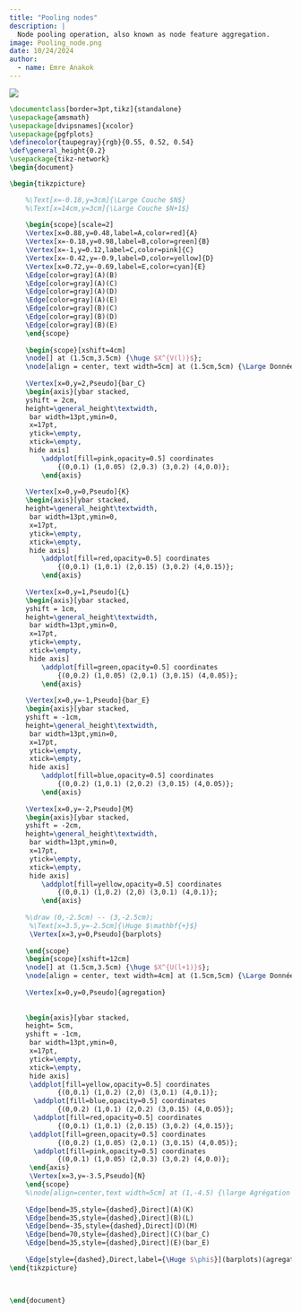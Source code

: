 ---
title: "Pooling nodes"
description: | 
  Node pooling operation, also known as node feature aggregation.
image: Pooling_node.png
date: 10/24/2024
author:
  - name: Emre Anakok 
---

![](Pooling_node.png)

``` tex
\documentclass[border=3pt,tikz]{standalone}
\usepackage{amsmath}
\usepackage[dvipsnames]{xcolor}
\usepackage{pgfplots}
\definecolor{taupegray}{rgb}{0.55, 0.52, 0.54}
\def\general_height{0.2}
\usepackage{tikz-network}
\begin{document}

\begin{tikzpicture}

    %\Text[x=-0.18,y=3cm]{\Large Couche $N$}
    %\Text[x=14cm,y=3cm]{\Large Couche $N+1$}
    
    \begin{scope}[scale=2]
    \Vertex[x=0.88,y=0.48,label=A,color=red]{A}
    \Vertex[x=-0.18,y=0.98,label=B,color=green]{B}
    \Vertex[x=-1,y=0.12,label=C,color=pink]{C}
    \Vertex[x=-0.42,y=-0.9,label=D,color=yellow]{D}
    \Vertex[x=0.72,y=-0.69,label=E,color=cyan]{E}
    \Edge[color=gray](A)(B)
    \Edge[color=gray](A)(C)
    \Edge[color=gray](A)(D)
    \Edge[color=gray](A)(E)
    \Edge[color=gray](B)(C)
    \Edge[color=gray](B)(D)
    \Edge[color=gray](B)(E)
    \end{scope}
    
    \begin{scope}[xshift=4cm]
    \node[] at (1.5cm,3.5cm) {\huge $X^{V(l)}$};
    \node[align = center, text width=5cm] at (1.5cm,5cm) {\Large Données sur tous les noeuds};
    
    \Vertex[x=0,y=2,Pseudo]{bar_C}
    \begin{axis}[ybar stacked, 
    yshift = 2cm,
    height=\general_height\textwidth,
     bar width=13pt,ymin=0,
     x=17pt,
     ytick=\empty,
     xtick=\empty,
     hide axis]
        \addplot[fill=pink,opacity=0.5] coordinates
            {(0,0.1) (1,0.05) (2,0.3) (3,0.2) (4,0.0)};
        \end{axis}
     
    \Vertex[x=0,y=0,Pseudo]{K}
    \begin{axis}[ybar stacked,
    height=\general_height\textwidth,
     bar width=13pt,ymin=0,
     x=17pt,
     ytick=\empty,
     xtick=\empty,
     hide axis]
        \addplot[fill=red,opacity=0.5] coordinates
            {(0,0.1) (1,0.1) (2,0.15) (3,0.2) (4,0.15)};
        \end{axis}
    
    \Vertex[x=0,y=1,Pseudo]{L}
    \begin{axis}[ybar stacked, 
    yshift = 1cm,
    height=\general_height\textwidth,
     bar width=13pt,ymin=0,
     x=17pt,
     ytick=\empty,
     xtick=\empty,
     hide axis]
        \addplot[fill=green,opacity=0.5] coordinates
            {(0,0.2) (1,0.05) (2,0.1) (3,0.15) (4,0.05)};
        \end{axis}
    
    \Vertex[x=0,y=-1,Pseudo]{bar_E}
    \begin{axis}[ybar stacked, 
    yshift = -1cm,
    height=\general_height\textwidth,
     bar width=13pt,ymin=0,
     x=17pt,
     ytick=\empty,
     xtick=\empty,
     hide axis]
        \addplot[fill=blue,opacity=0.5] coordinates
            {(0,0.2) (1,0.1) (2,0.2) (3,0.15) (4,0.05)};
        \end{axis}
    
    \Vertex[x=0,y=-2,Pseudo]{M}
    \begin{axis}[ybar stacked, 
    yshift = -2cm,
    height=\general_height\textwidth,
     bar width=13pt,ymin=0,
     x=17pt,
     ytick=\empty,
     xtick=\empty,
     hide axis]
        \addplot[fill=yellow,opacity=0.5] coordinates
            {(0,0.1) (1,0.2) (2,0) (3,0.1) (4,0.1)};
        \end{axis}
    
    %\draw (0,-2.5cm) -- (3,-2.5cm);
     %\Text[x=3.5,y=-2.5cm]{\Huge $\mathbf{+}$}
     \Vertex[x=3,y=0,Pseudo]{barplots}
    
    \end{scope}
    \begin{scope}[xshift=12cm]
    \node[] at (1.5cm,3.5cm) {\huge $X^{U(l+1)}$};
    \node[align = center, text width=4cm] at (1.5cm,5cm) {\Large Données de contexte global};
    
    \Vertex[x=0,y=0,Pseudo]{agregation}
    
    
    \begin{axis}[ybar stacked,
    height= 5cm,
    yshift = -1cm,
     bar width=13pt,ymin=0,
     x=17pt,
     ytick=\empty,
     xtick=\empty,
     hide axis]
     \addplot[fill=yellow,opacity=0.5] coordinates
            {(0,0.1) (1,0.2) (2,0) (3,0.1) (4,0.1)};
      \addplot[fill=blue,opacity=0.5] coordinates
            {(0,0.2) (1,0.1) (2,0.2) (3,0.15) (4,0.05)};
      \addplot[fill=red,opacity=0.5] coordinates
            {(0,0.1) (1,0.1) (2,0.15) (3,0.2) (4,0.15)};
     \addplot[fill=green,opacity=0.5] coordinates
            {(0,0.2) (1,0.05) (2,0.1) (3,0.15) (4,0.05)};
      \addplot[fill=pink,opacity=0.5] coordinates
            {(0,0.1) (1,0.05) (2,0.3) (3,0.2) (4,0.0)};
     \end{axis}
     \Vertex[x=3,y=-3.5,Pseudo]{N}	
    \end{scope}
    %\node[align=center,text width=5cm] at (1,-4.5) {\large Agrégation des données des noeuds voisins};
    
    \Edge[bend=35,style={dashed},Direct](A)(K)
    \Edge[bend=35,style={dashed},Direct](B)(L)
    \Edge[bend=-35,style={dashed},Direct](D)(M)
    \Edge[bend=70,style={dashed},Direct](C)(bar_C)
    \Edge[bend=35,style={dashed},Direct](E)(bar_E)
    
    \Edge[style={dashed},Direct,label={\Huge $\phi$}](barplots)(agregation)
\end{tikzpicture}


    
\end{document}
```
